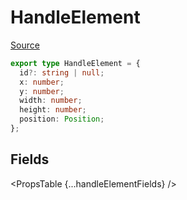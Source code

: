 
# HandleElement

[Source](https://github.com/wbkd/react-flow/blob/961d1295b4f056dec6532ff785a3cc1de60dc1f6/packages/system/src/types/handles.ts#L5)

```ts
export type HandleElement = {
  id?: string | null;
  x: number;
  y: number;
  width: number;
  height: number;
  position: Position;
};
```

## Fields

<PropsTable {...handleElementFields} />
